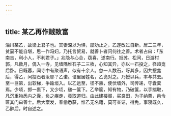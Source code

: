 ```yaml
---
---
---
```

title: 某乙再作贼致富
---



淄川某乙，故梁上君子也。其妻深以为惧，屡劝止之，乙遂改过自新。居二三年，贫窭不能自堪，思一作冯妇，乃托言贸易，就善卜者问何往之善。术者占曰：「东南吉，利小人，不利君子。」兆隐与心合，窃喜，遂南行。抵苏、松间，日游村郭，凡数月，偶入一寺，见墙隅堆石子二三枚，心知其异，亦以一石投之，径趋龛后卧。日既暮，闻寺中有聚语声，似有十余人。忽一人数石，讶其多，因共搜龛后，得乙，问投石者汝耶？乙诺。诘里居姓名，乙诡对之。乃授以兵，率与共去。至一巨第，出软梯，争踰垣入。以乙远至，径不熟，使伏墙外，司传递，守囊橐焉。少顷，掷一裹下，又少顷，缒一箧下。乙举箧，知有物，乃破箧，以手揣取，凡沉重物悉内之囊，负之疾走，竟取道归。由此建楼阁，买良田，为子纳粟，邑令匾其门曰善士。后大案发，羣偷悉获，惟乙无名籍，莫可查诘，得免。事寝既久，乙醉后，时自述之。